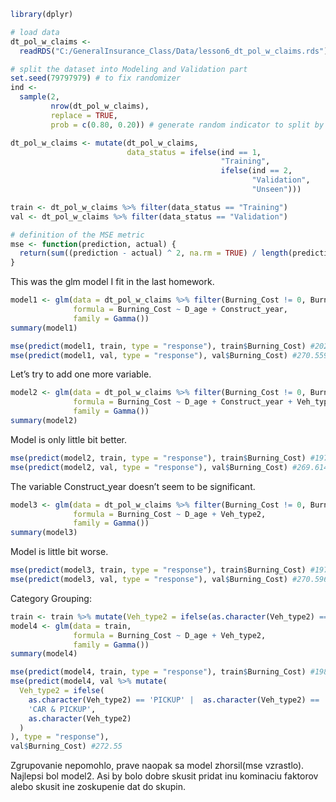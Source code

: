 ```r

library(dplyr)

# load data
dt_pol_w_claims <-
  readRDS("C:/GeneralInsurance_Class/Data/lesson6_dt_pol_w_claims.rds")

# split the dataset into Modeling and Validation part
set.seed(79797979) # to fix randomizer
ind <-
  sample(2,
         nrow(dt_pol_w_claims),
         replace = TRUE,
         prob = c(0.80, 0.20)) # generate random indicator to split by

dt_pol_w_claims <- mutate(dt_pol_w_claims,
                          data_status = ifelse(ind == 1,
                                               "Training",
                                               ifelse(ind == 2,
                                                      "Validation",
                                                      "Unseen")))

train <- dt_pol_w_claims %>% filter(data_status == "Training")
val <- dt_pol_w_claims %>% filter(data_status == "Validation")

# definition of the MSE metric
mse <- function(prediction, actual) {
  return(sum((prediction - actual) ^ 2, na.rm = TRUE) / length(prediction))
}
```

This was the glm model I fit in the last homework.
```r
model1 <- glm(data = dt_pol_w_claims %>% filter(Burning_Cost != 0, Burning_Cost < 100),
              formula = Burning_Cost ~ D_age + Construct_year,
              family = Gamma())
summary(model1)
```

```r
mse(predict(model1, train, type = "response"), train$Burning_Cost) #202.0247
mse(predict(model1, val, type = "response"), val$Burning_Cost) #270.5593
```


Let's try to add one more variable.
```r
model2 <- glm(data = dt_pol_w_claims %>% filter(Burning_Cost != 0, Burning_Cost < 100),
              formula = Burning_Cost ~ D_age + Construct_year + Veh_type2,
              family = Gamma())
summary(model2)
```

Model is only little bit better.
```r
mse(predict(model2, train, type = "response"), train$Burning_Cost) #197.8923
mse(predict(model2, val, type = "response"), val$Burning_Cost) #269.614
```

The variable Construct_year doesn't seem to be significant. 
```r
model3 <- glm(data = dt_pol_w_claims %>% filter(Burning_Cost != 0, Burning_Cost < 100),
              formula = Burning_Cost ~ D_age + Veh_type2,
              family = Gamma())
summary(model3)
```

Model is little bit worse.
```r
mse(predict(model3, train, type = "response"), train$Burning_Cost) #197.9888
mse(predict(model3, val, type = "response"), val$Burning_Cost) #270.5963
```


Category Grouping:
```r
train <- train %>% mutate(Veh_type2 = ifelse(as.character(Veh_type2) == 'PICKUP' | as.character(Veh_type2) == 'CAR', 'CAR & PICKUP', as.character(Veh_type2)))
model4 <- glm(data = train,
              formula = Burning_Cost ~ D_age + Veh_type2, 
              family = Gamma())
summary(model4)
```

```r
mse(predict(model4, train, type = "response"), train$Burning_Cost) #198.3145
mse(predict(model4, val %>% mutate(
  Veh_type2 = ifelse(
    as.character(Veh_type2) == 'PICKUP' |  as.character(Veh_type2) == 'CAR',
    'CAR & PICKUP',
    as.character(Veh_type2)
  )
), type = "response"),
val$Burning_Cost) #272.55
```

Zgrupovanie nepomohlo, prave naopak sa model zhorsil(mse vzrastlo).
Najlepsi bol model2.
Asi by bolo dobre skusit pridat inu kominaciu faktorov alebo skusit ine zoskupenie dat do skupin.
